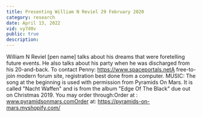 ```yaml
---
title: Presenting William N Reviel 29 February 2020
category: research
date: April 13, 2022
vid: vy7d0v
public: true
description:
---
```

William N Reviel [pen name] talks about his dreams that were foretelling future events. He also talks about his party when he was discharged from his 20-and-back.
To contact Penny:
https://www.spaceportals.netA free-to-join modern forum site, registration best done from a computer.
MUSIC:
The song at the beginning is used with permission from Pyramids On Mars.
It is called "Nacht Waffen" and is from the album "Edge Of The Black" due out on Christmas 2019.
You may order through:Order at : www.pyramidsonmars.comOrder at: https://pyramids-on-mars.myshopify.com/
